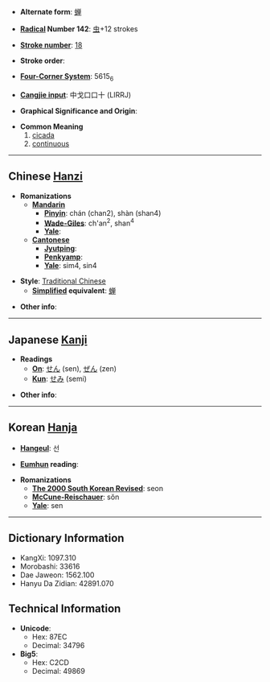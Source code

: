 * '''Alternate form''': [[蝉]]

* '''[[Wiktionary:Chinese radical index| Radical]] Number 142''': [[Wiktionary:Chinese radical index 虫|虫]]+12 strokes

* '''[[Wiktionary:Chinese total strokes index|Stroke number]]''': [[Wiktionary:Chinese total strokes index 18|18]]

* '''Stroke order''': 

* '''[[Wiktionary:Chinese four corner index|Four-Corner System]]''': 5615<sub>6</sub>

* '''[[Wiktionary:Chinese Cangjie index|Cangjie input]]''': 中戈口口十 (LIRRJ)

* '''Graphical Significance and Origin''': 

* '''Common Meaning'''
*#[[cicada]]
*# [[continuous]]

----

== Chinese [[Hanzi]] ==

* '''Romanizations'''
** '''[[Mandarin]]'''
*** '''[[Pinyin]]''': chán (chan2), shàn (shan4)
*** '''[[Wade-Giles]]''': ch'an<sup>2</sup>, shan<sup>4</sup>
*** '''[[Yale]]''': 
** '''[[Cantonese]]'''
*** '''[[Jyutping]]''':
*** '''[[Penkyamp]]''': 
*** '''[[Yale]]''': sim4, sin4

* '''Style''': [[Traditional Chinese]] 
** '''[[Simplified Chinese|Simplified]] equivalent''': [[蝉]]

* '''Other info''': 

----

== Japanese [[Kanji]] ==

* '''Readings'''
** '''[[On]]''': [[せん]] (sen), [[ぜん]] (zen)
** '''[[Kun]]''': [[せみ]] (semi)

* '''Other info''':  

----

== Korean [[Hanja]] ==

* '''[[Hangeul]]''': 선

* '''[[Eumhun]] reading''': 

* '''Romanizations'''
** '''[[The 2000 South Korean Revised Romanization|The 2000 South Korean Revised]]''': seon
** '''[[McCune-Reischauer]]''': sŏn
** '''[[Yale]]''': sen

----

== Dictionary Information ==

* KangXi: 1097.310
* Morobashi: 33616
* Dae Jaweon: 1562.100
* Hanyu Da Zidian: 42891.070

== Technical Information ==

* '''Unicode''':
** Hex: 87EC
** Decimal: 34796
* '''Big5''':
** Hex: C2CD
** Decimal: 49869